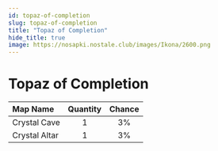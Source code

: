 ```yaml
---
id: topaz-of-completion
slug: topaz-of-completion
title: "Topaz of Completion"
hide_title: true
image: https://nosapki.nostale.club/images/Ikona/2600.png
---
```



# <ItemIcon iconId="2600" height="32"/> Topaz of Completion
|Map Name|Quantity|Chance|
|:--|:-:|:-:|
|Crystal Cave|1|3%|
|Crystal Altar|1|3%|

